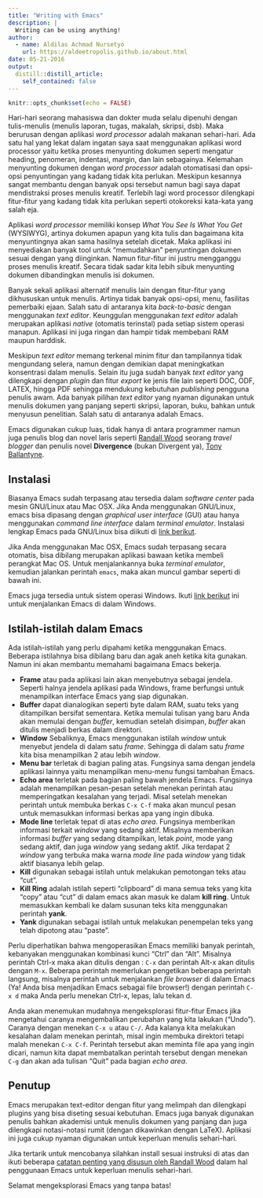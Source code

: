 ```yaml
---
title: "Writing with Emacs"
description: |
  Writing can be using anything!
author:
  - name: Aldilas Achmad Nursetyo
    url: https://aldeetropolis.github.io/about.html
date: 05-21-2016
output:
  distill::distill_article:
    self_contained: false
---
```



```r
knitr::opts_chunk$set(echo = FALSE)
```

Hari-hari seorang mahasiswa dan dokter muda selalu dipenuhi dengan tulis-menulis (menulis laporan, tugas, makalah, skripsi, dsb). Maka berurusan dengan aplikasi _word processor_ adalah makanan sehari-hari. Ada satu hal yang lekat dalam ingatan saya saat menggunakan aplikasi word processor yaitu ketika proses menyunting dokumen seperti mengatur heading, penomeran, indentasi, margin, dan lain sebagainya. Kelemahan menyunting dokumen dengan _word processor_ adalah otomatisasi dan opsi-opsi penyuntingan yang kadang tidak kita perlukan. Meskipun kesannya sangat membantu dengan banyak opsi tersebut namun bagi saya dapat mendistraksi proses menulis kreatif. Terlebih lagi word processor dilengkapi fitur-fitur yang kadang tidak kita perlukan seperti otokoreksi kata-kata yang salah eja.

Aplikasi _word processor_ memiliki konsep _What You See Is What You Get_ (WYSIWYG), artinya dokumen apapun yang kita tulis dan bagaimana kita menyuntingnya akan sama hasilnya setelah dicetak. Maka aplikasi ini menyediakan banyak tool untuk "memudahkan" penyuntingan dokumen sesuai dengan yang diinginkan. Namun fitur-fitur ini justru mengganggu proses menulis kreatif. Secara tidak sadar kita lebih sibuk menyunting dokumen dibandingkan menulis isi dokumen.

Banyak sekali aplikasi alternatif menulis lain dengan fitur-fitur yang dikhususkan untuk menulis. Artinya tidak banyak opsi-opsi, menu, fasilitas pemerbaiki ejaan. Salah satu di antaranya kita _back-to-basic_ dengan menggunakan _text editor_. Keunggulan menggunakan _text editor_ adalah merupakan aplikasi _native_ (otomatis terinstal) pada setiap sistem operasi manapun. Aplikasi ini juga ringan dan hampir tidak membebani RAM maupun harddisk.

Meskipun _text editor_ memang terkenal minim fitur dan tampilannya tidak mengundang selera, namun dengan demikian dapat meningkatkan konsentrasi dalam menulis. Selain itu juga sudah banyak _text editor_ yang dilengkapi dengan _plugin_ dan fitur _export_ ke jenis file lain seperti DOC, ODF, LATEX, hingga PDF sehingga mendukung kebutuhan _publishing_ pengguna penulis awam. Ada banyak pilihan _text editor_ yang nyaman digunakan untuk menulis dokumen yang panjang seperti skripsi, laporan, buku, bahkan untuk menyusun penelitian. Salah satu di antaranya adalah Emacs.

Emacs digunakan cukup luas, tidak hanya di antara programmer namun juga penulis blog dan novel laris seperti [Randall Wood](http://therandymon.com) seorang _travel blogger_ dan penulis novel __Divergence__ (bukan Divergent ya), [Tony Ballantyne](http://tonyballantyne.com).

Instalasi
---------

Biasanya Emacs sudah terpasang atau tersedia dalam _software center_ pada mesin GNU/Linux atau Mac OSX. Jika Anda menggunakan GNU/Linux, emacs bisa dipasang dengan _graphical user interface_ (GUI) atau hanya menggunakan _command line interface_ dalam _terminal emulator_. Instalasi lengkap Emacs pada GNU/Linux bisa diikuti di [link berikut](http://wikemacs.org/wiki/Installing_Emacs_on_GNU/Linux).

Jika Anda menggunakan Mac OSX, Emacs sudah terpasang secara otomatis, bisa dibilang merupakan aplikasi bawaan ketika membeli perangkat Mac OS. Untuk menjalankannya buka _terminal emulator_, kemudian jalankan perintah `emacs`, maka akan muncul gambar seperti di bawah ini.

Emacs juga tersedia untuk sistem operasi Windows. Ikuti [link berikut](https://www.emacswiki.org/emacs/MsWindowsInstallation) ini untuk menjalankan Emacs di dalam Windows.

Istilah-istilah dalam Emacs
---------------------------

Ada istilah-istilah yang perlu dipahami ketika menggunakan Emacs. Beberapa istilahnya bisa dibilang baru dan agak aneh ketika kita gunakan. Namun ini akan membantu memahami bagaimana Emacs bekerja.

* __Frame__ atau pada aplikasi lain akan menyebutnya sebagai jendela. Seperti halnya jendela aplikasi pada Windows, frame berfungsi untuk menampilkan interface Emacs yang siap digunakan.
* __Buffer__ dapat dianalogikan seperti byte dalam RAM, suatu teks yang ditampilkan bersifat sementara. Ketika memulai tulisan yang baru Anda akan memulai dengan _buffer_, kemudian setelah disimpan, _buffer_ akan ditulis menjadi berkas dalam direktori.
* __Window__ Sebaliknya, Emacs menggunakan istilah _window_ untuk menyebut jendela di dalam satu _frame_. Sehingga di dalam satu _frame_ kita bisa menampilkan 2 atau lebih _window_.
* __Menu bar__ terletak di bagian paling atas. Fungsinya sama dengan jendela aplikasi lainnya yaitu menampilkan menu-menu fungsi tambahan Emacs.
* __Echo area__ terletak pada bagian paling bawah jendela Emacs. Fungsinya adalah menampilkan pesan-pesan setelah menekan perintah atau memperingatkan kesalahan yang terjadi. Misal setelah menekan perintah untuk membuka berkas `C-x C-f` maka akan muncul pesan untuk memasukkan informasi berkas apa yang ingin dibuka.
* __Mode line__ terletak tepat di atas _echo area_. Fungsinya memberikan informasi terkait _window_ yang sedang aktif. Misalnya memberikan informasi _buffer_ yang sedang ditampilkan, letak _point_, mode yang sedang aktif, dan juga _window_ yang sedang aktif. Jika terdapat 2 _window_ yang terbuka maka warna _mode line_ pada _window_ yang tidak aktif biasanya lebih gelap.
* __Kill__ digunakan sebagai istilah untuk melakukan pemotongan teks atau "cut".
* __Kill Ring__ adalah istilah seperti "clipboard" di mana semua teks yang kita "copy" atau "cut" di dalam emacs akan masuk ke dalam __kill ring__. Untuk memasukkan kembali ke dalam susunan teks kita menggunakan perintah __yank__.
* __Yank__ digunakan sebagai istilah untuk melakukan penempelan teks yang telah dipotong atau "paste".

Perlu diperhatikan bahwa mengoperasikan Emacs memiliki banyak perintah, kebanyakan menggunakan kombinasi kunci "Ctrl" dan "Alt". Misalnya perintah Ctrl-x maka akan ditulis dengan : `C-x` dan perintah Alt-x akan ditulis dengan `M-x`. Beberapa perintah memerlukan pengetikan beberapa perintah langsung, misalnya perintah untuk menjalankan _file browser_ di dalam Emacs (Ya! Anda bisa menjadikan Emacs sebagai file browser!) dengan perintah `C-x d` maka Anda perlu menekan Ctrl-x, lepas, lalu tekan d.

Anda akan menemukan mudahnya mengeksplorasi fitur-fitur Emacs jika mengetahui caranya mengembalikan perubahan yang kita lakukan ("Undo"). Caranya dengan menekan `C-x u` atau `C-/`. Ada kalanya kita melakukan kesalahan dalam menekan perintah, misal ingin membuka direktori tetapi malah menekan `C-x C-f`. Perintah tersebut akan meminta file apa yang ingin dicari, namun kita dapat membatalkan perintah tersebut dengan menekan `C-g` dan akan ada tulisan "Quit" pada bagian _echo area_.

Penutup
-------

Emacs merupakan text-editor dengan fitur yang melimpah dan dilengkapi plugins yang bisa diseting sesuai kebutuhan. Emacs juga banyak digunakan penulis bahkan akademisi untuk menulis dokumen yang panjang dan juga dilengkapi notasi-notasi rumit (dengan dikawinkan dengan LaTeX). Aplikasi ini juga cukup nyaman digunakan untuk keperluan menulis sehari-hari.

Jika tertarik untuk mencobanya silahkan install sesuai instruksi di atas dan ikuti beberapa [catatan penting yang disusun oleh Randall Wood](http://therandymon.com/woodnotes/emacs-for-writers/emacs-for-writers.html) dalam hal penggunaan Emacs untuk keperluan menulis sehari-hari.

Selamat mengeksplorasi Emacs yang tanpa batas!
